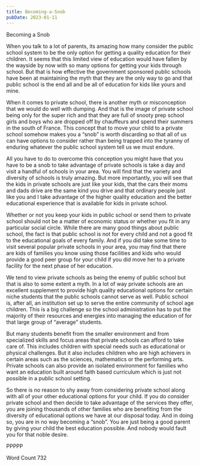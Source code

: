 ```yaml
---
title: Becoming-a-Snob
pubDate: 2023-01-11
---
```


Becoming a Snob

When you talk to a lot of parents, its amazing how many consider the public school system to be the only option for getting a quality education for their children.  It seems that this limited view of education would have fallen by the wayside by now with so many options for getting your kids through school.  But that is how effective the government sponsored public schools have been at maintaining the myth that they are the only way to go and that public school is the end all and be all of education for kids like yours and mine.

When it comes to private school, there is another myth or misconception that we would do well with dumping.  And that is the image of private school being only for the super rich and that they are full of snooty prep school girls and boys who are dropped off by chauffeurs and spend their summers in the south of France.  This concept that to move your child to a private school somehow makes you a “snob” is worth discarding so that all of us can have options to consider rather than being trapped into the tyranny of enduring whatever the public school system tell us we must endure.

All you have to do to overcome this conception you might have that you have to be a snob to take advantage of private schools is take a day and visit a handful of schools in your area.  You will find that the variety and diversity of schools is truly amazing.  But more importantly, you will see that the kids in private schools are just like your kids, that the cars their moms and dads drive are the same kind you drive and that ordinary people just like you and I take advantage of the higher quality education and the better educational experience that is available for kids in private school.

Whether or not you keep your kids in public school or send them to private school should not be a matter of economic status or whether you fit in any particular social circle.  While there are many good things about public school, the fact is that public school is not for every child and not a good fit to the educational goals of every family.  And if you did take some time to visit several popular private schools in your area, you may find that there are kids of families you know using those facilities and kids who would provide a good peer group for your child if you did move her to a private facility for the next phase of her education.

We tend to view private schools as being the enemy of public school but that is also to some extent a myth.  In a lot of way private schools are an excellent supplement to provide high quality educational options for certain niche students that the public schools cannot serve as well.   Public school is, after all, an institution set up to serve the entire community of school age children.  This is a big challenge so the school administration has to put the majority of their resources and energies into managing the education of for that large group of “average” students.

But many students benefit from the smaller environment and from specialized skills and focus areas that private schools can afford to take care of.  This includes children with special needs such as educational or physical challenges.  But it also includes children who are high achievers in certain areas such as the sciences, mathematics or the performing arts.  Private schools can also provide an isolated environment for families who want an education built around faith based curriculum which is just not possible in a public school setting.

So there is no reason to shy away from considering private school along with all of your other educational options for your child.  If you do consider private school and then decide to take advantage of the services they offer, you are joining thousands of other families who are benefiting from the diversity of educational options we have at our disposal today.  And in doing so, you are in no way becoming a “snob”.  You are just being a good parent by giving your child the best education possible.  And nobody would fault you for that noble desire.

PPPPP

Word Count 732